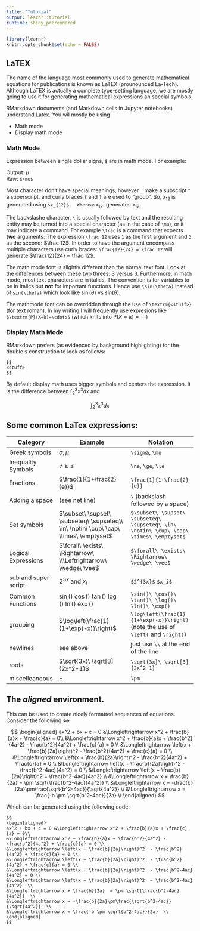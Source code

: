 ```yaml
---
title: "Tutorial"
output: learnr::tutorial
runtime: shiny_prerendered
---
```


```r
library(learnr)
knitr::opts_chunk$set(echo = FALSE)
```


## LaTEX

The name of the language most commonly used to generate mathematical equations for publications is known as LaTEX (prounounced La-Tech).  Although LaTEX is actually a complete type-setting language, we are mostly going to use it for generating mathematical expressions an special symbols.

RMarkdown documents (and Markdown cells in Jupyter notebooks) understand Latex.  You wil mostly be using

* Math mode
* Display math mode

### Math Mode

Expression between single dollar signs, `$`  are in math mode.  For example:
   
Output: $\mu$   
Raw: `$\mu$`   

Most character don't have special meanings, however `_` make a subscript `^` a superscript, and curly braces `{` and `}` are used to "group".  So, $x_{12}$ is generated using `$x_{12}$.  Whereas `$x_12$` generates $x_12$.

The backslashe character, `\` is usually followed by text and the resulting entity may be turned into a special character (as in the case of `\mu`), or it may indicate a command.  For example `\frac` is a command that expects **two** arguments:  The expression `\frac 12` uses `1` as the first argument and `2` as the second:  $\frac 12$. In order to have the argument encompass multiple characters use curly braces:  `\frac{12}{24} = \frac 12` will generate  $\frac{12}{24} = \frac 12$.

The math mode font is slightly different than the normal text font.  Look at the differences between these two threes:  3 versus $3$.  Furthermore, in math mode, most text characters are in italics.  The convention is for variables to be in italics but **not** for important functions.  Hence use `\sin(\theta)` instead of `sin(\theta)` which look like $\sin(\theta)$ vs $sin(\theta)$.

The mathmode font can be overridden through the use of `\textrm{<stuff>}` (for text roman).  In my writing I will frequently use expresions like `$\textrm{P}(X=k)=\cdots$` (which knits into $\textrm{P}(X=k)=\cdots$)


### Display Math Mode

RMarkdown prefers (as evidenced by background highlighting) for the double `$` construction to look as follows:

```
$$
<stuff>
$$
```

By default display math uses bigger symbols and centers the expression.  It is the difference between $\int_2^3 x^3 dx$ and

$$
\int_2^3 x^3 dx
$$

## Some common LaTex expressions:

Category           |  Example                  |  Notation
-------------------|---------------------------|-------------------------
Greek symbols      |$\sigma, \mu$              |`\sigma`, `\mu`
Inequality Symbols |$\ne\ \ge\ \le$            | `\ne`, `\ge`, `\le` 
Fractions          | $\frac{1}{1+\frac{2}{e}}$ | `\frac{1}{1+\frac{2}{e}}` 
Adding a space     | (see net line)            | `\ ` (backslash followed by a space)
Set symbols        | $\subset\ \supset\ \subseteq\ \supseteq\\ \in\ \notin\ \cup\ \cap\ \times\ \emptyset$ | `$\subset\ \supset\ \subseteq\ \supseteq\ \in\ \notin\ \cup\ \cap\ \times\ \emptyset$`
Logical Expressions|$\forall\ \exists\ \Rightarrow\ \\\Leftrightarrow\ \wedge\ \vee$ | `$\forall\ \exists\ \Rightarrow\ \wedge\ \vee$`
sub and super script | $2^{3x}$ and $x_i$         | `$2^{3x}$` `$x_i$`
Common Functions     | $\sin()\ \cos()\ \tan()\ \log()\ \ln()\ \exp()$ | `\sin()\ \cos()\ \tan()\ \log()\ \ln()\ \exp()`
grouping             | $\log\left(\frac{1}{1+\exp(-x)}\right)$ | `\log\left(\frac{1}{1+\exp(-x)}\right)` (note the use of `\left(` and `\right)`)
newlines             | see above    | just use `\\` at the end of the line
roots                |$\sqrt{3x}\ \sqrt[3]{2x^2-1}$ | `\sqrt{3x}\ \sqrt[3]{2x^2-1}`
miscelleaneous       |$\pm$ | `\pm`

## The *aligned* environment.

This can be used to create nicely formatted sequences of equations.  Consider the following 
$\Longleftrightarrow$

$$
\begin{aligned}
ax^2 + bx + c = 0 &\Longleftrightarrow x^2 + \frac{b}{a}x + \frac{c}{a} = 0\\
&\Longleftrightarrow x^2 + \frac{b}{a}x + \frac{b^2}{4a^2} - \frac{b^2}{4a^2} + \frac{c}{a} = 0 \\
&\Longleftrightarrow \left(x + \frac{b}{2a}\right)^2  - \frac{b^2}{4a^2} + \frac{c}{a} = 0 \\
&\Longleftrightarrow \left(x + \frac{b}{2a}\right)^2  - \frac{b^2}{4a^2} + \frac{c}{a} = 0 \\
&\Longleftrightarrow \left(x + \frac{b}{2a}\right)^2  - \frac{b^2-4ac}{4a^2} = 0 \\
&\Longleftrightarrow \left(x + \frac{b}{2a}\right)^2  = \frac{b^2-4ac}{4a^2}  \\
&\Longleftrightarrow x + \frac{b}{2a}  = \pm \sqrt{\frac{b^2-4ac}{4a^2}}  \\
&\Longleftrightarrow x = -\frac{b}{2a}\pm\frac{\sqrt{b^2-4ac}}{\sqrt{4a^2}}  \\
&\Longleftrightarrow x = \frac{-b \pm \sqrt{b^2-4ac}}{2a}  \\
\end{aligned}
$$

Which can be generated using the following code:

```
$$
\begin{aligned}
ax^2 + bx + c = 0 &\Longleftrightarrow x^2 + \frac{b}{a}x + \frac{c}{a} = 0\\
&\Longleftrightarrow x^2 + \frac{b}{a}x + \frac{b^2}{4a^2} - \frac{b^2}{4a^2} + \frac{c}{a} = 0 \\
&\Longleftrightarrow \left(x + \frac{b}{2a}\right)^2  - \frac{b^2}{4a^2} + \frac{c}{a} = 0 \\
&\Longleftrightarrow \left(x + \frac{b}{2a}\right)^2  - \frac{b^2}{4a^2} + \frac{c}{a} = 0 \\
&\Longleftrightarrow \left(x + \frac{b}{2a}\right)^2  - \frac{b^2-4ac}{4a^2} = 0 \\
&\Longleftrightarrow \left(x + \frac{b}{2a}\right)^2  = \frac{b^2-4ac}{4a^2}  \\
&\Longleftrightarrow x + \frac{b}{2a}  = \pm \sqrt{\frac{b^2-4ac}{4a^2}}  \\
&\Longleftrightarrow x = -\frac{b}{2a}\pm\frac{\sqrt{b^2-4ac}}{\sqrt{4a^2}}  \\
&\Longleftrightarrow x = \frac{-b \pm \sqrt{b^2-4ac}}{2a}  \\
\end{aligned}
$$
```